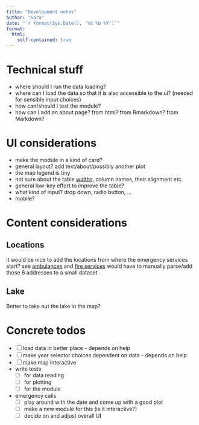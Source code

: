 ```yaml
---
title: "Development notes"
author: "Sara"
date: "`r format(Sys.Date(), '%d %b %Y')`"
format: 
  html:
    self-contained: true
---
```


# Technical stuff

- where should I run the data loading?
- where can I load the data so that it is also accessible to the ui? (needed for sensible input choices)
- how can/should I test the module?
- how can I add an about page? from html? from Rmarkdown? from Markdown?

# UI considerations

- make the module in a kind of card?
- general layout? add text/about/possibly another plot
- the map legend is tiny
- not sure about the table [widths](https://glin.github.io/reactable/articles/examples.html#column-resizing), column names, their alignment etc.
- general low-key effort to improve the table?
- what kind of input? drop down, radio button, ...
- mobile? 


# Content considerations

## Locations

it would be nice to add the locations from where the emergency services start?
see [ambulances](https://www.stadt-zuerich.ch/pd/de/index/schutz_u_rettung_zuerich/sanitaet/so_arbeiten_wir/rettungsdienstwachen.html) and [fire services](https://www.stadt-zuerich.ch/pd/de/index/schutz_u_rettung_zuerich/feuerwehr/wir_ueber_uns/einsatzgebiet.html)
would have to manually parse/add those 6 addresses to a small dataset

## Lake

Better to take out the lake in the map?

# Concrete todos

- [ ] load data in better place - depends on help
- [ ] make year selector choices dependent on data - depends on help
- [ ] make map interactive
- write tests
  - [ ] for data reading
  - [ ] for plotting
  - [ ] for the module
- emergency calls
  - [ ] play around with the date and come up with a good plot
  - [ ] make a new module for this (is it interactive?)
  - [ ] decide on and adjust overall UI
